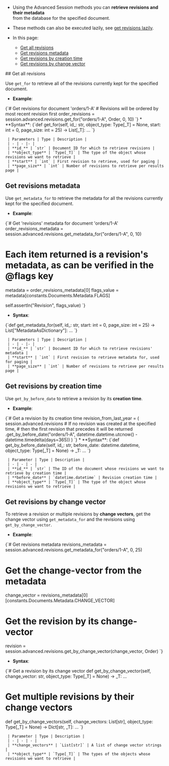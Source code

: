 
<Admonition type="note" title="">

* Using the Advanced Session methods you can **retrieve revisions and their metadata**  
  from the database for the specified document.  

* These methods can also be executed lazily, see [get revisions lazily](../../../../client-api/session/how-to/perform-operations-lazily.mdx#getrevisions).   
  
* In this page:  
   * [Get all revisions](../../../../document-extensions/revisions/client-api/session/loading.mdx#get-all-revisions)  
   * [Get revisions metadata](../../../../document-extensions/revisions/client-api/session/loading.mdx#get-revisions-metadata)  
   * [Get revisions by creation time](../../../../document-extensions/revisions/client-api/session/loading.mdx#get-revisions-by-creation-time)  
   * [Get revisions by change vector](../../../../document-extensions/revisions/client-api/session/loading.mdx#get-revisions-by-change-vector)  

</Admonition>
## Get all revisions

Use `get_for` to retrieve all of the revisions currently kept for the specified document.

* **Example**:
<TabItem value="example_1_sync" label="example_1_sync">
<CodeBlock language="python">
{`# Get revisions for document 'orders/1-A'
# Revisions will be ordered by most recent revision first
order_revisions = session.advanced.revisions.get_for("orders/1-A", Order, 0, 10)
`}
</CodeBlock>
</TabItem>
* **Syntax**:
<TabItem value="syntax_1" label="syntax_1">
<CodeBlock language="python">
{`def get_for(self, id_: str, object_type: Type[_T] = None, start: int = 0, page_size: int = 25) -> List[_T]: ...
`}
</CodeBlock>
</TabItem>

     | Parameters | Type | Description |
     | - | - |- |
     | **id_** | `str` | Document ID for which to retrieve revisions |
     | **object_type** | `Type[_T]` | The type of the object whose revisions we want to retrieve |
     | **start** | `int` | First revision to retrieve, used for paging |
     | **page_size** | `int` | Number of revisions to retrieve per results page |



## Get revisions metadata

Use `get_metadata_for` to retrieve the metadata for all the revisions currently kept for the specified document.

* **Example**:
<TabItem value="example_2_sync" label="example_2_sync">
<CodeBlock language="python">
{`# Get 'revisions' metadata for document 'orders/1-A'
order_revisions_metadata = session.advanced.revisions.get_metadata_for("orders/1-A", 0, 10)

# Each item returned is a revision's metadata, as can be verified in the @flags key
metadata = order_revisions_metadata[0]
flags_value = metadata[constants.Documents.Metadata.FLAGS]

self.assertIn("Revision", flags_value)
`}
</CodeBlock>
</TabItem>
* **Syntax**:
<TabItem value="syntax_2" label="syntax_2">
<CodeBlock language="python">
{`def get_metadata_for(self, id_: str, start: int = 0, page_size: int = 25) -> List["MetadataAsDictionary"]: ...
`}
</CodeBlock>
</TabItem>

     | Parameters | Type | Description |
     | - | - |- |
     | **id_** | `str` | Document ID for which to retrieve revisions' metadata |
     | **start** | `int` | First revision to retrieve metadata for, used for paging |
     | **page_size** | `int` | Number of revisions to retrieve per results page |



## Get revisions by creation time

Use `get_by_before_date` to retrieve a revision by its **creation time**.

* **Example**:
<TabItem value="example_3_sync" label="example_3_sync">
<CodeBlock language="python">
{`# Get a revision by its creation time
revision_from_last_year = (
    session.advanced.revisions
    # If no revision was created at the specified time,
    # then the first revision that precedes it will be returned
    .get_by_before_date("orders/1-A", datetime.datetime.utcnow() - datetime.timedelta(days=365))
)
`}
</CodeBlock>
</TabItem>
* **Syntax**:
<TabItem value="syntax_3" label="syntax_3">
<CodeBlock language="python">
{`def get_by_before_date(self, id_: str, before_date: datetime.datetime, object_type: Type[_T] = None) -> _T: ...
`}
</CodeBlock>
</TabItem>

     | Parameter | Type | Description |
     | - | - | - |
     | **id_** | `str` | The ID of the document whose revisions we want to retrieve by creation time |
     | **before_date** | `datetime.datetime` | Revision creation time |
     | **object_type** | `Type[_T]` | The type of the object whose revisions we want to retrieve |




## Get revisions by change vector

To retrieve a revision or multiple revisions by **change vectors**, get the 
change vector using `get_metadata_for` and the revisions using `get_by_change_vector`.  

* **Example**:
<TabItem value="example_4_sync" label="example_4_sync">
<CodeBlock language="python">
{`# Get revisions metadata
revisions_metadata = session.advanced.revisions.get_metadata_for("orders/1-A", 0, 25)

# Get the change-vector from the metadata
change_vector = revisions_metadata[0][constants.Documents.Metadata.CHANGE_VECTOR]

# Get the revision by its change-vector
revision = session.advanced.revisions.get_by_change_vector(change_vector, Order)
`}
</CodeBlock>
</TabItem>
* **Syntax**:
<TabItem value="syntax_4" label="syntax_4">
<CodeBlock language="python">
{`# Get a revision by its change vector
def get_by_change_vector(self, change_vector: str, object_type: Type[_T] = None) -> _T: ...

# Get multiple revisions by their change vectors
def get_by_change_vectors(self, change_vectors: List[str], object_type: Type[_T] = None) -> Dict[str, _T]: ...
`}
</CodeBlock>
</TabItem>

     | Parameter | Type | Description |
     | - | - | - |
     | **change_vectors** | `List[str]` | A list of change vector strings |
     | **object_type** | `Type[_T]` | The types of the objects whose revisions we want to retrieve |




